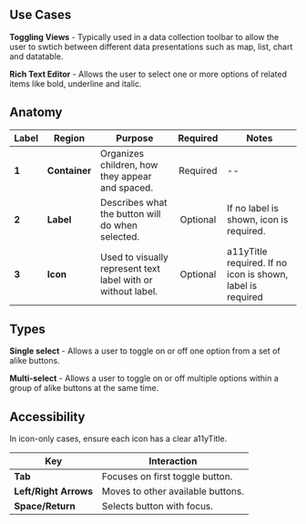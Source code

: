 ## Use Cases

**Toggling Views** - Typically used in a data collection toolbar to allow the user to swtich between different data presentations such as map, list, chart and datatable.

**Rich Text Editor** - Allows the user to select one or more options of related items like bold, underline and italic.


## Anatomy

| Label | Region           | Purpose           |                  Required                   | Notes             |
| ----- | ---------------- | ----------------- | :-----------------------------------------: | ----------------- |
| **1** | **Container** | Organizes children, how they appear and spaced. | Required |        --         |
| **2** | **Label** | Describes what the button will do when selected. | Optional |        If no label is shown, icon is required.        |
| **3** | **Icon** | Used to visually represent text label with or without label.  | Optional |       a11yTitle required. If no icon is shown, label is required      |


## Types

**Single select** - Allows a user to toggle on or off one option from a set of alike buttons.

**Multi-select** - Allows a user to toggle on or off multiple options within a group of alike buttons at the same time.


## Accessibility

In icon-only cases, ensure each icon has a clear a11yTitle.

| Key | Interaction           | 
| ----- | ---------------- |
| **Tab** | Focuses on first toggle button. |
| **Left/Right Arrows** | Moves to other available buttons. |
| **Space/Return** | Selects button with focus. |

